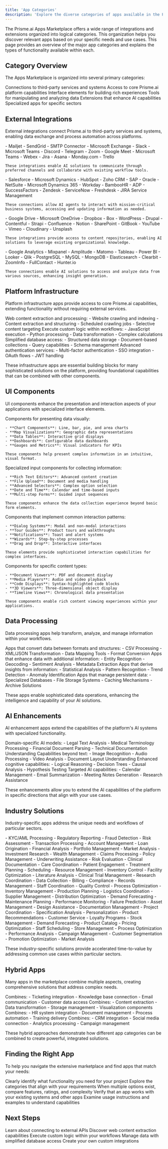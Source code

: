 ```yaml
---
title: 'App Categories'
description: 'Explore the diverse categories of apps available in the Prisme.ai marketplace'
---
```


The Prisme.ai Apps Marketplace offers a wide range of integrations and extensions organized into logical categories. This organization helps you discover relevant apps based on your specific needs and use cases. This page provides an overview of the major app categories and explains the types of functionality available within each.

## Category Overview

The Apps Marketplace is organized into several primary categories:

<CardGroup cols={3}>
  <Card title="External Integrations" icon="plug">
    Connections to third-party services and systems
  </Card>
  <Card title="Platform Infrastructure" icon="server">
    Access to core Prisme.ai platform capabilities
  </Card>
  <Card title="UI Components" icon="window">
    Interface elements for building rich experiences
  </Card>
  <Card title="Data Processing" icon="database">
    Tools for manipulating and analyzing data
  </Card>
  <Card title="AI Enhancements" icon="brain">
    Extensions that enhance AI capabilities
  </Card>
  <Card title="Industry Solutions" icon="building">
    Specialized apps for specific sectors
  </Card>
</CardGroup>

## External Integrations

External integrations connect Prisme.ai to third-party services and systems, enabling data exchange and process automation across platforms.

<Tabs>
  <Tab title="Communication & Collaboration">
    <CardGroup cols={2}>
      <Card title="Email Services" icon="envelope">
        - Mailjet
        - SendGrid
        - SMTP Connector
        - Microsoft Exchange
      </Card>
      <Card title="Messaging Platforms" icon="comment">
        - Slack
        - Microsoft Teams
        - Discord
        - Telegram
      </Card>
      <Card title="Video Conferencing" icon="video">
        - Zoom
        - Google Meet
        - Microsoft Teams
        - Webex
      </Card>
      <Card title="Project Management" icon="tasks">
        - Jira
        - Asana
        - Monday.com
        - Trello
      </Card>
    </CardGroup>
    
    These integrations enable AI solutions to communicate through preferred channels and collaborate with existing workflow tools.
  </Tab>
  
  <Tab title="Business Systems">
    <CardGroup cols={2}>
      <Card title="CRM" icon="address-book">
        - Salesforce
        - Microsoft Dynamics
        - HubSpot
        - Zoho CRM
      </Card>
      <Card title="ERP" icon="building">
        - SAP
        - Oracle
        - NetSuite
        - Microsoft Dynamics 365
      </Card>
      <Card title="HR Systems" icon="users">
        - Workday
        - BambooHR
        - ADP
        - SuccessFactors
      </Card>
      <Card title="Ticketing Systems" icon="ticket">
        - Zendesk
        - ServiceNow
        - Freshdesk
        - JIRA Service Management
      </Card>
    </CardGroup>
    
    These connections allow AI agents to interact with mission-critical business systems, accessing and updating information as needed.
  </Tab>
  
  <Tab title="Content & Knowledge">
    <CardGroup cols={2}>
      <Card title="Document Storage" icon="folder">
        - Google Drive
        - Microsoft OneDrive
        - Dropbox
        - Box
      </Card>
      <Card title="CMS" icon="newspaper">
        - WordPress
        - Drupal
        - Contentful
        - Strapi
      </Card>
      <Card title="Knowledge Bases" icon="book">
        - Confluence
        - Notion
        - SharePoint
        - GitBook
      </Card>
      <Card title="Media Services" icon="image">
        - YouTube
        - Vimeo
        - Cloudinary
        - Unsplash
      </Card>
    </CardGroup>
    
    These integrations provide access to content repositories, enabling AI solutions to leverage existing organizational knowledge.
  </Tab>
  
  <Tab title="Data & Analytics">
    <CardGroup cols={2}>
      <Card title="Analytics Platforms" icon="chart-line">
        - Google Analytics
        - Mixpanel
        - Amplitude
        - Matomo
      </Card>
      <Card title="BI Tools" icon="chart-pie">
        - Tableau
        - Power BI
        - Looker
        - Qlik
      </Card>
      <Card title="External Databases" icon="database">
        - PostgreSQL
        - MySQL
        - MongoDB
        - Elasticsearch
      </Card>
      <Card title="Data Enrichment" icon="sparkles">
        - Clearbit
        - ZoomInfo
        - FullContact
        - Hunter.io
      </Card>
    </CardGroup>
    
    These connections enable AI solutions to access and analyze data from various sources, enhancing insight generation.
  </Tab>
</Tabs>

## Platform Infrastructure

Platform infrastructure apps provide access to core Prisme.ai capabilities, extending functionality without requiring external services.

<CardGroup cols={2}>
  <Card title="Crawler" icon="spider" href="/connect-data/marketplace/crawler">
    Web content extraction and processing:
    - Website crawling and indexing
    - Content extraction and structuring
    - Scheduled crawling jobs
    - Selective content targeting
  </Card>
  <Card title="Custom Code" icon="code" href="/connect-data/marketplace/custom-code">
    Execute custom logic within workflows:
    - JavaScript execution
    - Python processing
    - Data transformation
    - Complex calculations
  </Card>
  <Card title="Collection" icon="database" href="/connect-data/marketplace/collection">
    Simplified database access:
    - Structured data storage
    - Document-based collections
    - Query capabilities
    - Schema management
  </Card>
  <Card title="Authentication" icon="key">
    Advanced authentication services:
    - Multi-factor authentication
    - SSO integration
    - OAuth flows
    - JWT handling
  </Card>
</CardGroup>

These infrastructure apps are essential building blocks for many sophisticated solutions on the platform, providing foundational capabilities that can be combined with other components.

## UI Components

UI components enhance the presentation and interaction aspects of your applications with specialized interface elements.

<AccordionGroup>
  <Accordion title="Data Visualization">
    Components for presenting data visually:
    
    - **Chart Components**: Line, bar, pie, and area charts
    - **Map Visualizations**: Geographic data representations
    - **Data Tables**: Interactive grid displays
    - **Dashboards**: Configurable data dashboards
    - **Gauges and Metrics**: Visual indicators for KPIs
    
    These components help present complex information in an intuitive, visual format.
  </Accordion>
  
  <Accordion title="Input and Forms">
    Specialized input components for collecting information:
    
    - **Rich Text Editors**: Advanced content creation
    - **File Upload**: Document and media handling
    - **Advanced Selectors**: Complex option selection
    - **Date and Time**: Calendar and time-based inputs
    - **Multi-step Forms**: Guided input sequences
    
    These components enhance the data collection experience beyond basic form elements.
  </Accordion>
  
  <Accordion title="Interaction Patterns">
    Components that implement common interaction patterns:
    
    - **Dialog Systems**: Modal and non-modal interactions
    - **Tour Guides**: Product tours and walkthroughs
    - **Notifications**: Toast and alert systems
    - **Wizards**: Step-by-step processes
    - **Drag and Drop**: Interactive interfaces
    
    These elements provide sophisticated interaction capabilities for complex interfaces.
  </Accordion>
  
  <Accordion title="Specialized Displays">
    Components for specific content types:
    
    - **Document Viewers**: PDF and document display
    - **Media Players**: Audio and video playback
    - **Code Displays**: Syntax-highlighted code blocks
    - **3D Viewers**: Three-dimensional object display
    - **Timeline Views**: Chronological data presentation
    
    These components enable rich content viewing experiences within your applications.
  </Accordion>
</AccordionGroup>

## Data Processing

Data processing apps help transform, analyze, and manage information within your workflows.

<Steps>
  <Step title="Data Transformation">
    Apps that convert data between formats and structures:
    - CSV Processing
    - XML/JSON Transformation
    - Data Mapping Tools
    - Format Conversion
  </Step>
  <Step title="Data Enrichment">
    Apps that enhance data with additional information:
    - Entity Recognition
    - Geocoding
    - Sentiment Analysis
    - Metadata Extraction
  </Step>
  <Step title="Data Analysis">
    Apps that derive insights from information:
    - Statistical Analysis
    - Pattern Recognition
    - Trend Detection
    - Anomaly Identification
  </Step>
  <Step title="Data Storage">
    Apps that manage persistent data:
    - Specialized Databases
    - File Storage Systems
    - Caching Mechanisms
    - Archive Solutions
  </Step>
</Steps>

These apps enable sophisticated data operations, enhancing the intelligence and capability of your AI solutions.

## AI Enhancements

AI enhancement apps extend the capabilities of the platform's AI systems with specialized functionality.

<CardGroup cols={2}>
  <Card title="Specialized Models" icon="robot">
    Domain-specific AI models:
    - Legal Text Analysis
    - Medical Terminology Processing
    - Financial Document Parsing
    - Technical Documentation Understanding
  </Card>
  <Card title="Multi-modal Processing" icon="images">
    Capabilities beyond text:
    - Image Recognition
    - Audio Processing
    - Video Analysis
    - Document Layout Understanding
  </Card>
  <Card title="Reasoning Extensions" icon="brain">
    Enhanced cognitive capabilities:
    - Logical Reasoning
    - Decision Trees
    - Causal Analysis
    - Hypothesis Testing
  </Card>
  <Card title="Specialized Tools" icon="toolbox">
    Targeted AI capabilities:
    - Calendar Management
    - Email Summarization
    - Meeting Notes Generation
    - Research Assistance
  </Card>
</CardGroup>

These enhancements allow you to extend the AI capabilities of the platform in specific directions that align with your use cases.

## Industry Solutions

Industry-specific apps address the unique needs and workflows of particular sectors.

<Tabs>
  <Tab title="Financial Services">
    <CardGroup cols={2}>
      <Card title="Compliance" icon="check-double">
        - KYC/AML Processing
        - Regulatory Reporting
        - Fraud Detection
        - Risk Assessment
      </Card>
      <Card title="Banking Operations" icon="university">
        - Transaction Processing
        - Account Management
        - Loan Origination
        - Financial Analysis
      </Card>
      <Card title="Investment" icon="chart-line">
        - Portfolio Management
        - Market Analysis
        - Investment Research
        - Wealth Management
      </Card>
      <Card title="Insurance" icon="shield">
        - Claims Processing
        - Policy Management
        - Underwriting Assistance
        - Risk Evaluation
      </Card>
    </CardGroup>
  </Tab>
  
  <Tab title="Healthcare">
    <CardGroup cols={2}>
      <Card title="Patient Care" icon="user-md">
        - Clinical Documentation
        - Care Coordination
        - Patient Engagement
        - Treatment Planning
      </Card>
      <Card title="Operations" icon="hospital">
        - Scheduling
        - Resource Management
        - Inventory Control
        - Facility Optimization
      </Card>
      <Card title="Research" icon="microscope">
        - Literature Analysis
        - Clinical Trial Management
        - Research Coordination
        - Data Collection
      </Card>
      <Card title="Administration" icon="clipboard-list">
        - Billing
        - Compliance
        - Records Management
        - Staff Coordination
      </Card>
    </CardGroup>
  </Tab>
  
  <Tab title="Manufacturing">
    <CardGroup cols={2}>
      <Card title="Production" icon="industry">
        - Quality Control
        - Process Optimization
        - Inventory Management
        - Production Planning
      </Card>
      <Card title="Supply Chain" icon="truck">
        - Logistics Coordination
        - Supplier Management
        - Distribution Optimization
        - Demand Forecasting
      </Card>
      <Card title="Equipment" icon="cogs">
        - Maintenance Planning
        - Performance Monitoring
        - Failure Prediction
        - Asset Management
      </Card>
      <Card title="Engineering" icon="drafting-compass">
        - Design Assistance
        - Documentation Management
        - Project Coordination
        - Specification Analysis
      </Card>
    </CardGroup>
  </Tab>
  
  <Tab title="Retail">
    <CardGroup cols={2}>
      <Card title="Customer Experience" icon="shopping-cart">
        - Personalization
        - Product Recommendations
        - Customer Service
        - Loyalty Programs
      </Card>
      <Card title="Inventory" icon="boxes">
        - Stock Management
        - Demand Forecasting
        - Product Catalog
        - Pricing Optimization
      </Card>
      <Card title="Operations" icon="store">
        - Staff Scheduling
        - Store Management
        - Process Optimization
        - Performance Analysis
      </Card>
      <Card title="Marketing" icon="bullhorn">
        - Campaign Management
        - Customer Segmentation
        - Promotion Optimization
        - Market Analysis
      </Card>
    </CardGroup>
  </Tab>
</Tabs>

These industry-specific solutions provide accelerated time-to-value by addressing common use cases within particular sectors.

## Hybrid Apps

Many apps in the marketplace combine multiple aspects, creating comprehensive solutions that address complex needs.

<CardGroup cols={2}>
  <Card title="Customer Service Suite" icon="headset">
    Combines:
    - Ticketing integration
    - Knowledge base connection
    - Email communication
    - Customer data access
  </Card>
  <Card title="Document Processing" icon="file-alt">
    Combines:
    - Content extraction
    - Data transformation
    - Storage management
    - Visualization components
  </Card>
  <Card title="Employee Onboarding" icon="user-plus">
    Combines:
    - HR system integration
    - Document management
    - Process automation
    - Training delivery
  </Card>
  <Card title="Marketing Automation" icon="bullhorn">
    Combines:
    - CRM integration
    - Social media connection
    - Analytics processing
    - Campaign management
  </Card>
</CardGroup>

These hybrid approaches demonstrate how different app categories can be combined to create powerful, integrated solutions.

## Finding the Right App

To help you navigate the extensive marketplace and find apps that match your needs:

<Steps>
  <Step title="Define Your Requirements">
    Clearly identify what functionality you need for your project
  </Step>
  <Step title="Browse Relevant Categories">
    Explore the categories that align with your requirements
  </Step>
  <Step title="Compare Similar Apps">
    When multiple options exist, compare features, ratings, and complexity
  </Step>
  <Step title="Check Compatibility">
    Verify that an app works with your existing systems and other apps
  </Step>
  <Step title="Review Documentation">
    Examine usage instructions and examples to understand capabilities
  </Step>
</Steps>

## Next Steps

<CardGroup cols={2}>
  <Card title="API Integrations" icon="plug" href="/apps-store/marketplace/api">
    Learn about connecting to external APIs
  </Card>
  <Card title="Crawler" icon="spider" href="/apps-store/marketplace/crawler">
    Discover web content extraction capabilities
  </Card>
  <Card title="Custom Code" icon="code" href="/apps-store/marketplace/custom-code">
    Execute custom logic within your workflows
  </Card>
  <Card title="Collection" icon="database" href="/apps-store/marketplace/collection">
    Manage data with simplified database access
  </Card>
  <Card title="Extending Apps" icon="puzzle-piece" href="/apps-store/marketplace/extending-apps">
    Create your own custom integrations
  </Card>
</CardGroup>